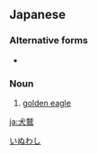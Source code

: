 ==Japanese==
{{ja-kanjitab|いぬ|わし|yomi=k}}

===Alternative forms===
* {{l|ja|狗鷲}}

===Noun===
{{ja-noun|いぬわし|イヌワシ}}

# [[golden eagle]]

[[Category:ja:Birds|いぬわし]]

[[ja:犬鷲]]